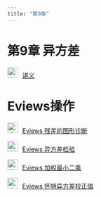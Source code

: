 ```yaml
---
title: "第9章"
---
```


# 第9章 异方差

<img src="img/teacher.png" alt="讲义" style="width: 24px; height: 24px;margin-right: 10px">[讲义](https://lizongzhang.github.io/ee4/chap9.html)



# Eviews操作

<img src="img/video.png" alt="讲义" style="width: 24px; height: 24px;margin-right: 10px">[Eviews 残差的图形诊断](https://www.bilibili.com/video/BV1RV411y7hS/) 
    
<img src="img/video.png" alt="讲义" style="width: 24px; height: 24px;margin-right: 10px">[Eviews 异方差检验](https://www.bilibili.com/video/BV1zT4y1F75Q/)     
    
<img src="img/video.png" alt="讲义" style="width: 24px; height: 24px;margin-right: 10px">[Eviews 加权最小二乘](https://www.bilibili.com/video/BV1uf4y1q7vD/)     
    
<img src="img/video.png" alt="讲义" style="width: 24px; height: 24px;margin-right: 10px">[Eviews 怀特异方差校正值](https://www.bilibili.com/video/BV1wf4y1q7YQ/)     
    